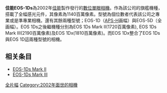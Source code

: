 {{Expand|time=2013-02-15T03:26:27+00:00 }}
{{Infobox Digicam
| model   = 佳能 EOS 1Ds
| image = 
| kind = [[数码单镜反光相机|数码单镜反光相机]]
| sensor = cmos
| res = 約1140萬[[畫素|畫素]]
| lens = [[佳能EF接環鏡頭列表|佳能EF接環鏡頭列表]]
| viewfinder = Optical, 100% coverage
| storage = [[CF卡|CF卡]](Type I or Type II)
| shutter = 电子控制焦平面[[快门|快门]]
| shutterRange = 30 到 1/8000 秒
| metering = TTL, 全光圈, 21区
| emode = 全自动曝光，程序曝光，[[快门优先|快门优先]]曝光, [[光圈优先|光圈优先]]曝光，手动曝光
| mmode = 评价，局部，点测光，中央加权
| farea = 45點
| fmode = 单次、AI伺服、AI焦点、手动对焦
| cont = 可达 8张每秒
| speedRange = 100–1250
| rearLCD = {{convert|2.0|in|mm}}, 12萬畫數
| weight = 1265 g (仅机身)
| battery = 
| obp =
}}

'''佳能EOS-1Ds'''為2002年[[佳能|佳能]]製作發行的[[數位單眼相機|數位單眼相機]]。作為該公司的旗艦機種，搭載了全幅感光元件，其像素為1140百萬像素。型號為個位數者代表該公司之專業或是準專業相機。還有其餘兩種型號；EOS-1D（[[APS-H|APS-H]]画幅）與EOS-5D（全画幅）。EOS 1Ds之後繼機種分別為EOS 1Ds Mark II(1720百萬像素), EOS 1Ds Mark III(2190百萬像素)及EOS 1Dx(1810百萬像素)。而EOS 1Dx整合了EOS 1Ds與EOS 1D這兩種型號的相機。

== 相关条目 ==

* [[EOS-1Ds_Mark_II|EOS-1Ds Mark II]]
* [[EOS-1Ds_Mark_III|EOS-1Ds Mark III]]
{{Canon DSLR cameras}}

[[Category:佳能數位單眼相機|全片幅]]
[[Category:2002年面世的相機|Category:2002年面世的相機]]